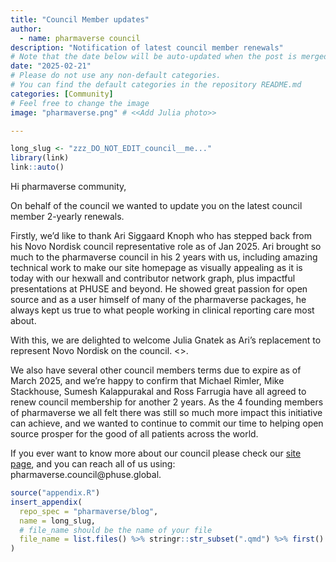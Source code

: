 ```yaml
---
title: "Council Member updates"
author:
  - name: pharmaverse council
description: "Notification of latest council member renewals"
# Note that the date below will be auto-updated when the post is merged.
date: "2025-02-21"
# Please do not use any non-default categories.
# You can find the default categories in the repository README.md
categories: [Community]
# Feel free to change the image
image: "pharmaverse.png" # <<Add Julia photo>>

---
```


<!--------------- typical setup ----------------->

```r
long_slug <- "zzz_DO_NOT_EDIT_council__me..."
library(link)
link::auto()
```

<!--------------- post begins here ----------------->

Hi pharmaverse community,

On behalf of the council we wanted to update you on the latest council member
2-yearly renewals.

Firstly, we’d like to thank Ari Siggaard Knoph who has stepped back from his
Novo Nordisk council representative role as of Jan 2025. Ari brought so much
to the pharmaverse council in his 2 years with us, including amazing technical
work to make our site homepage as visually appealing as it is today with our
hexwall and contributor network graph, plus impactful presentations at PHUSE
and beyond. He showed great passion for open source and as a user himself of
many of the pharmaverse packages, he always kept us true to what people working
in clinical reporting care most about.

With this, we are delighted to welcome Julia Gnatek as Ari’s replacement to
represent Novo Nordisk on the council. <<Add bio from Julia>>.

We also have several other council members terms due to expire as of March 2025,
and we’re happy to confirm that Michael Rimler, Mike Stackhouse, Sumesh
Kalappurakal and Ross Farrugia have all agreed to renew council membership
for another 2 years. As the 4 founding members of pharmaverse we all felt there
was still so much more impact this initiative can achieve, and we wanted to
continue to commit our time to helping open source prosper for the good of all
patients across the world.

If you ever want to know more about our council please check our
[site page](https://pharmaverse.org/contribute/council/), and you can reach all
of us using: pharmaverse.council@phuse.global.


<!--------------- appendices go here ----------------->

```r
source("appendix.R")
insert_appendix(
  repo_spec = "pharmaverse/blog",
  name = long_slug,
  # file_name should be the name of your file
  file_name = list.files() %>% stringr::str_subset(".qmd") %>% first()
)
```

